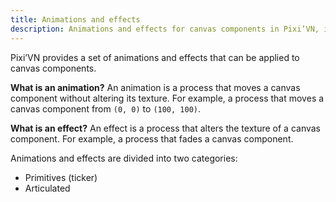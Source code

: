 ```yaml
---
title: Animations and effects
description: Animations and effects for canvas components in Pixi’VN, including definitions and categories.
---
```


Pixi’VN provides a set of animations and effects that can be applied to canvas components.

**What is an animation?** An animation is a process that moves a canvas component without altering its texture. For example, a process that moves a canvas component from `(0, 0)` to `(100, 100)`.

**What is an effect?** An effect is a process that alters the texture of a canvas component. For example, a process that fades a canvas component.

Animations and effects are divided into two categories:

- <DynamicLink href="/start/canvas-tickers">Primitives (ticker)</DynamicLink>
- <DynamicLink href="/start/canvas-articulated-animations-effects">Articulated</DynamicLink>
